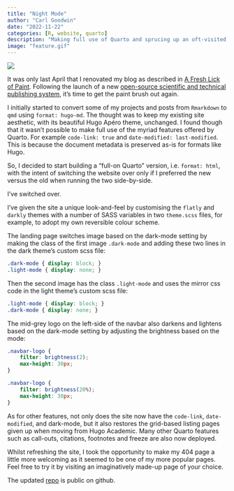 ```yaml
---
title: "Night Mode"
author: "Carl Goodwin"
date: "2022-11-22"
categories: [R, website, quarto]
description: "Making full use of Quarto and sprucing up an oft-visited 404 page"
image: "feature.gif"
---
```


![](feature.gif)

It was only last April that I renovated my blog as described in [A Fresh Lick of Paint](/blog/renovate). Following the launch of a new [open-source scientific and technical publishing system](https://quarto.org), it's time to get the paint brush out again.

I initially started to convert some of my projects and posts from `Rmarkdown` to `qmd` using `format: hugo-md`. The thought was to keep my existing site aesthetic, with its beautiful Hugo Apéro theme, unchanged. I found though that it wasn't possible to make full use of the myriad features offered by Quarto. For example `code-link: true` and `date-modified: last-modified`. This is because the document metadata is preserved as-is for formats like Hugo.

So, I decided to start building a "full-on Quarto" version, i.e. `format: html`, with the intent of switching the website over only if I preferred the new versus the old when running the two side-by-side.

I've switched over.

I've given the site a unique look-and-feel by customising the `flatly` and `darkly` themes with a number of SASS variables in two `theme.scss` files, for example, to adopt my own reversible colour scheme.

The landing page switches image based on the dark-mode setting by making the class of the first image `.dark-mode` and adding these two lines in the dark theme's custom scss file:

``` scss
.dark-mode { display: block; }
.light-mode { display: none; }
```

Then the second image has the class `.light-mode` and uses the mirror css code in the light theme's custom scss file:

``` scss
.light-mode { display: block; }
.dark-mode { display: none; }
```

The mid-grey logo on the left-side of the navbar also darkens and lightens based on the dark-mode setting by adjusting the brightness based on the mode:

``` scss
.navbar-logo {
    filter: brightness(2);
    max-height: 30px;
}

.navbar-logo {
    filter: brightness(20%);
    max-height: 30px;
}
```

As for other features, not only does the site now have the `code-link`, `date-modified`, and dark-mode, but it also restores the grid-based listing pages given up when moving from Hugo Academic. Many other Quarto features such as call-outs, citations, footnotes and freeze are also now deployed.

Whilst refreshing the site, I took the opportunity to make my 404 page a little more welcoming as it seemed to be one of my more popular pages. Feel free to try it by visiting an imaginatively made-up page of your choice.

The updated [repo](https://github.com/cgoo4/quantumjitter) is public on github.
